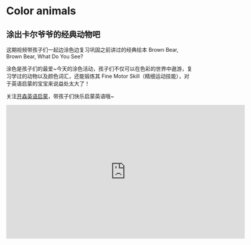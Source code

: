 # Color animals

## 涂出卡尔爷爷的经典动物吧

这期视频带孩子们一起边涂色边复习巩固之前讲过的经典绘本 Brown Bear, Brown Bear, What Do You See?

涂色是孩子们的最爱~今天的涂色活动，孩子们不仅可以在色彩的世界中遨游，复习学过的动物以及颜色词汇，还能锻炼其 Fine Motor Skill（精细运动技能），对于英语启蒙的宝宝来说益处太大了！

关注[开森英语启蒙](https://space.bilibili.com/20797715)，带孩子们快乐启蒙英语哦~

<iframe
  src="https://player.bilibili.com/player.html?bvid=BV1Dk4y1E7Ve&cid=1&page=1"
  scrolling="no"
  border="0"
  frameborder="no"
  framespacing="0"
  allowfullscreen="true"
  width="640"
  height="360"
></iframe>
